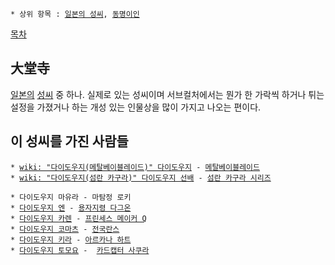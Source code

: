  * 상위 항목 : [[일본의 성씨]], [[동명이인]]

[[목차]]

== 大堂寺 ==
[[일본]]의 [[성씨]] 중 하나. 실제로 있는 성씨이며 서브컬처에서는 뭔가 한 가락씩 하거나 튀는 설정을 가졌거나 하는 개성 있는 인물상을 많이 가지고 나오는 편이다.

== 이 성씨를 가진 사람들 ==
 * [[wiki: "다이도우지(메탈베이블레이드)" 다이도우지]] - [[메탈베이블레이드]]
 * [[wiki: "다이도우지(섬란 카구라)" 다이도우지 선배]] - [[섬란 카구라 시리즈]]

 * 다이도우지 마유라 - 마탐정 로키
 * [[다이도우지 엔]] - [[용자지령 다그온]]
 * [[다이도우지 카렌]] - [[프린세스 메이커 Q]]
 * [[다이도우지 코마츠]] - [[전국란스]]
 * [[다이도우지 키라]] - [[아르카나 하트]]
 * [[다이도우지 토모요]] -  [[카드캡터 사쿠라]]
